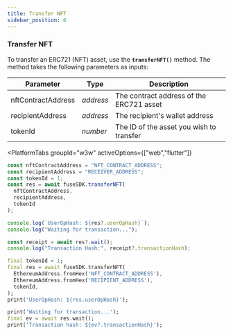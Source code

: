 ```yaml
---
title: Transfer NFT
sidebar_position: 6
---
```



### Transfer NFT

To transfer an ERC721 (NFT) asset, use the **`transferNFT()`** method. The method takes the following parameters as inputs:

| Parameter          | Type      | Description                              |
| ------------------ | --------- | ---------------------------------------- |
| nftContractAddress | _address_ | The contract address of the ERC721 asset |
| recipientAddress   | _address_ | The recipient's wallet address           |
| tokenId            | _number_  | The ID of the asset you wish to transfer |

<PlatformTabs
	groupId="w3w"
	activeOptions={["web","flutter"]}
>
<PlatformTabItem value="web">

```javascript
const nftContractAddress = "NFT_CONTRACT_ADDRESS";
const recipientAddress = "RECEIVER_ADDRESS";
const tokenId = 1;
const res = await fuseSDK.transferNFT(
  nftContractAddress,
  recipientAddress,
  tokenId
);

console.log(`UserOpHash: ${res?.userOpHash}`);
console.log("Waiting for transaction...");

const receipt = await res?.wait();
console.log("Transaction Hash:", receipt?.transactionHash);
```

</PlatformTabItem>

<PlatformTabItem value="flutter">

```dart
final tokenId = 1;
final res = await fuseSDK.transferNFT(
  EthereumAddress.fromHex('NFT_CONTRACT_ADDRESS'),
  EthereumAddress.fromHex('RECIPIENT_ADDRESS'),
  tokenId,
);
print('UserOpHash: ${res.userOpHash}');

print('Waiting for transaction...');
final ev = await res.wait();
print('Transaction hash: ${ev?.transactionHash}');
```

</PlatformTabItem>
</PlatformTabs>
